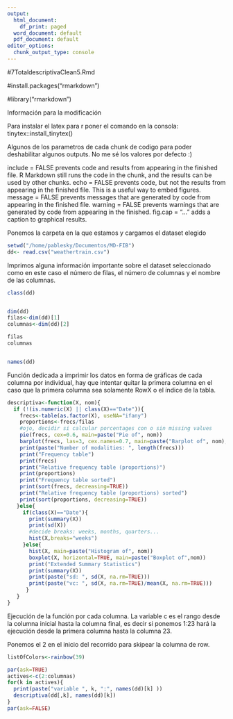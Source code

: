 ```yaml
---
output:
  html_document:
    df_print: paged
  word_document: default
  pdf_document: default
editor_options:
  chunk_output_type: console
---
```

#7TotaldescriptivaClean5.Rmd

#install.packages("rmarkdown")

#library("rmarkdown")

Información para la modificación

Para instalar el latex para r poner el comando en la consola: 
  tinytex::install_tinytex()

Algunos de los parametros de cada chunk de codigo para poder deshabilitar 
algunos outputs. No me sé los valores por defecto :)

include = FALSE prevents code and results from appearing in the finished file. R Markdown still runs the code in the chunk, and the results can be used by other chunks.
echo = FALSE prevents code, but not the results from appearing in the finished file. This is a useful way to embed figures.
message = FALSE prevents messages that are generated by code from appearing in the finished file.
warning = FALSE prevents warnings that are generated by code from appearing in the finished.
fig.cap = "..." adds a caption to graphical results.

Ponemos la carpeta en la que estamos y cargamos el dataset elegido

```r
setwd("/home/pablesky/Documentos/MD-FIB")
dd<- read.csv("weathertrain.csv")
```


Imprimos alguna información importante sobre el dataset seleccionado como en este caso el número de filas, el número de columnas y el nombre de las columnas.
```r
class(dd)


dim(dd)
filas<-dim(dd)[1]
columnas<-dim(dd)[2]

filas
columnas


names(dd)
```


Función dedicada a imprimir los datos en forma de gráficas de cada columna por individual, hay que intentar quitar la primera columna en el caso que la primera columna sea solamente RowX o el índice de la tabla.
```r
descriptiva<-function(X, nom){
  if (!(is.numeric(X) || class(X)=="Date")){ 
    frecs<-table(as.factor(X), useNA="ifany")
    proportions<-frecs/filas
    #ojo, decidir si calcular porcentages con o sin missing values
    pie(frecs, cex=0.6, main=paste("Pie of", nom))
    barplot(frecs, las=3, cex.names=0.7, main=paste("Barplot of", nom), col=listOfColors)
    print(paste("Number of modalities: ", length(frecs)))
    print("Frequency table")
    print(frecs)
    print("Relative frequency table (proportions)")
    print(proportions)
    print("Frequency table sorted")
    print(sort(frecs, decreasing=TRUE))
    print("Relative frequency table (proportions) sorted")
    print(sort(proportions, decreasing=TRUE))
   }else{
     if(class(X)=="Date"){
       print(summary(X))
       print(sd(X))
       #decide breaks: weeks, months, quarters...
       hist(X,breaks="weeks")
     }else{
       hist(X, main=paste("Histogram of", nom))
       boxplot(X, horizontal=TRUE, main=paste("Boxplot of",nom))
       print("Extended Summary Statistics")
       print(summary(X))
       print(paste("sd: ", sd(X, na.rm=TRUE)))
       print(paste("vc: ", sd(X, na.rm=TRUE)/mean(X, na.rm=TRUE)))
      }
   }
}
```

Ejecución de la función por cada columna.
La variable c es el rango desde la columna inicial hasta la columna final, es decir si ponemos 1:23 hará la ejecución desde la primera columna hasta la columna 23.

Ponemos el 2 en el inicio del recorrido para skipear la columna de row.
```r
listOfColors<-rainbow(39)

par(ask=TRUE)
actives<-c(2:columnas)
for(k in actives){
  print(paste("variable ", k, ":", names(dd)[k] ))
  descriptiva(dd[,k], names(dd)[k])
}
par(ask=FALSE)
```


